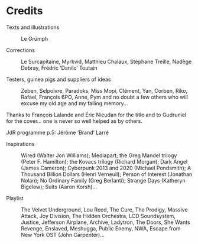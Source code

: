 # Credits

Texts and illustrations

:   Le Grümph

Corrections

:   Le Surcapitaine, Myrkvid, Matthieu Chalaux, Stéphane Treille, Nadège Debray, Frédric 'Danilo' Toutain

Testers, guinea pigs and suppliers of ideas

:   Zeben, Selpoivre, Paradoks, Miss Mopi, Clément, Yan, Corben, Riko, Rafael, François 6PO, Anne, Pym and no doubt a few others who will excuse my old age and my failing memory…

Thanks to François Lalande and Éric Nieudan for the title and to Gudruniel for the cover… one is never so well helped as by others.

JdR programme p.5: Jérôme 'Brand' Larré

Inspirations

:   Wired (Walter Jon Williams); Mediapart; the Greg Mandel trilogy (Peter F. Hamilton); the Kovacs trilogy (Richard Morgan); Dark Angel (James Cameron); Cyberpunk 2013 and 2020 (Michael Pondsmith); A Thousand Billion Dollars (Henri Verneuil); Person of Interest (Jonathan Nolan); No Ordinary Family (Greg Berlanti); Strange Days (Katheryn Bigelow); Suits (Aaron Korsh)…

Playlist

:   The Velvet Underground, Lou Reed, The Cure, The Prodigy, Massive Attack, Joy Division, The Hidden Orchestra, LCD Soundsystem, Justice, Jefferson Airplane, Archive, Ladytron, The Doors, She Wants Revenge, Enslaved, Meshugga, Public Enemy, NWA, Escape from New York OST (John Carpenter)…
